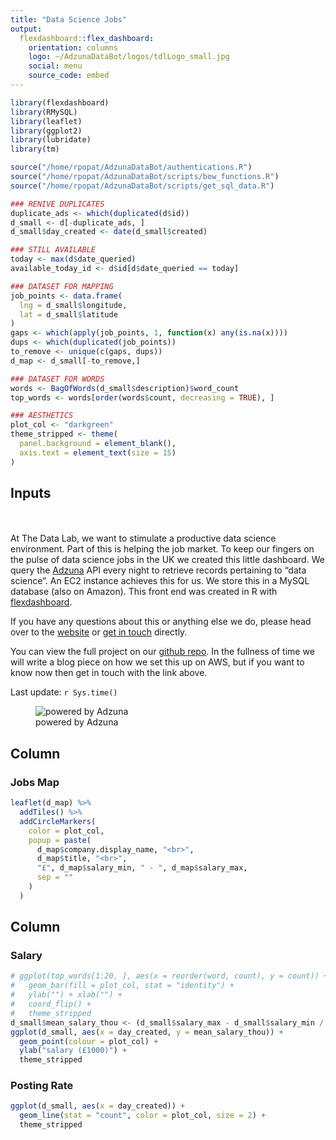 ```yaml
---
title: "Data Science Jobs"
output: 
  flexdashboard::flex_dashboard:
    orientation: columns
    logo: ~/AdzunaDataBot/logos/tdlLogo_small.jpg
    social: menu
    source_code: embed
---
```


```r
library(flexdashboard)
library(RMySQL)
library(leaflet)
library(ggplot2)
library(lubridate)
library(tm)

source("/home/rpopat/AdzunaDataBot/authentications.R")
source("/home/rpopat/AdzunaDataBot/scripts/bow_functions.R")
source("/home/rpopat/AdzunaDataBot/scripts/get_sql_data.R")

### RENIVE DUPLICATES
duplicate_ads <- which(duplicated(d$id))
d_small <- d[-duplicate_ads, ]
d_small$day_created <- date(d_small$created)

### STILL AVAILABLE
today <- max(d$date_queried)
available_today_id <- d$id[d$date_queried == today]

### DATASET FOR MAPPING
job_points <- data.frame(
  lng = d_small$longitude, 
  lat = d_small$latitude
)
gaps <- which(apply(job_points, 1, function(x) any(is.na(x))))
dups <- which(duplicated(job_points))
to_remove <- unique(c(gaps, dups))
d_map <- d_small[-to_remove,]

### DATASET FOR WORDS
words <- BagOfWords(d_small$description)$word_count
top_words <- words[order(words$count, decreasing = TRUE), ]

### AESTHETICS
plot_col <- "darkgreen"
theme_stripped <- theme(
  panel.background = element_blank(),
  axis.text = element_text(size = 15)
)
```

Inputs {.sidebar}
-----------------------------------------------------------------------

<br></br>
At The Data Lab, we want to stimulate a productive data science environment. Part of this is helping the job market. To keep our fingers on the pulse of data science jobs in the UK we created this little dashboard. We query the [Adzuna](https://developer.adzuna.com/) API every night to retrieve records pertaining to "data science". An EC2 instance achieves this for us. We store this in a MySQL database (also on Amazon). This front end was created in R with [flexdashboard](http://rmarkdown.rstudio.com/flexdashboard/index.html).

If you have any questions about this or anything else we do, please head over to the [website](http://thedatalab.com/) or [get in touch](mailto:info@thedatalab.com) directly.

You can view the full project on our [github repo](https://github.com/rmnppt/AdzunaDataBot). In the fullness of time we will write a blog piece on how we set this up on AWS, but if you want to know now then get in touch with the link above.

Last update: `r Sys.time()`


![powered by Adzuna](/home/rpopat/AdzunaDataBot/logos/adzuna_logo_small.jpg)

Column {data-width=650}
-----------------------------------------------------------------------

### Jobs Map

```r
leaflet(d_map) %>%
  addTiles() %>%
  addCircleMarkers(
    color = plot_col,
    popup = paste(
      d_map$company.display_name, "<br>",
      d_map$title, "<br>",
      "£", d_map$salary_min, " - ", d_map$salary_max,
      sep = ""
    )
  )
```

Column {data-width=400}
-----------------------------------------------------------------------

### Salary

```r
# ggplot(top_words[1:20, ], aes(x = reorder(word, count), y = count)) +
#   geom_bar(fill = plot_col, stat = "identity") +
#   ylab("") + xlab("") +
#   coord_flip() +
#   theme_stripped
d_small$mean_salary_thou <- (d_small$salary_max - d_small$salary_min / 2)/1000
ggplot(d_small, aes(x = day_created, y = mean_salary_thou)) +
  geom_point(colour = plot_col) +
  ylab("salary (£1000)") +
  theme_stripped
```

### Posting Rate

```r
ggplot(d_small, aes(x = day_created)) +
  geom_line(stat = "count", color = plot_col, size = 2) +
  theme_stripped
```

